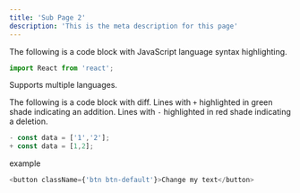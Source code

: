 ```yaml
---
title: 'Sub Page 2'
description: 'This is the meta description for this page'
---
```


The following is a code block with JavaScript language syntax highlighting.

```javascript
import React from 'react';
```

Supports multiple languages.

The following is a code block with diff. Lines with `+` highlighted in green shade indicating an addition. Lines with `-` highlighted in red shade indicating a deletion.

```javascript
- const data = ['1','2'];
+ const data = [1,2];
```

example

```javascript react-live=true
<button className={'btn btn-default'}>Change my text</button>
```
